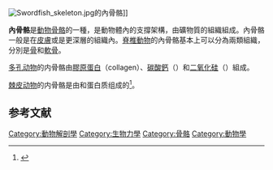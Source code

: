 [[Image:Swordfish_skeleton.jpg|thumb]]的內骨骼]]

'''內骨骼'''是[[動物|動物]][[骨骼|骨骼]]的一種，是動物體內的支撐架構，由礦物質的組織組成。內骨骼一般是在[[皮膚|皮膚]]或是更深層的組織內。[[脊椎動物|脊椎動物]]的內骨骼基本上可以分為兩類組織，分別是[[骨|骨]]和[[軟骨|軟骨]]。

[[多孔动物|多孔动物]]的内骨骼由[[膠原蛋白|膠原蛋白]]（collagen）、[[碳酸鈣|碳酸鈣]]（{{chem|CaCO|3}}）和[[二氧化硅|二氧化硅]]（{{chem|SiO|2}}）組成。

[[棘皮动物|棘皮动物]]的内骨骼是由{{chem|CaCO|3}}和蛋白质组成的<ref>{{cite book|author1=李宏|title=动物与海洋（海洋与科技探索之旅 ）|date=2013-12-11|publisher=青苹果数据中心}}</ref>。

==参考文献==
{{reflist}}

{{生物學小作品}}

[[Category:動物解剖學|Category:動物解剖學]]
[[Category:生物力學|Category:生物力學]]
[[Category:骨骼|Category:骨骼]]
[[Category:動物學|Category:動物學]]